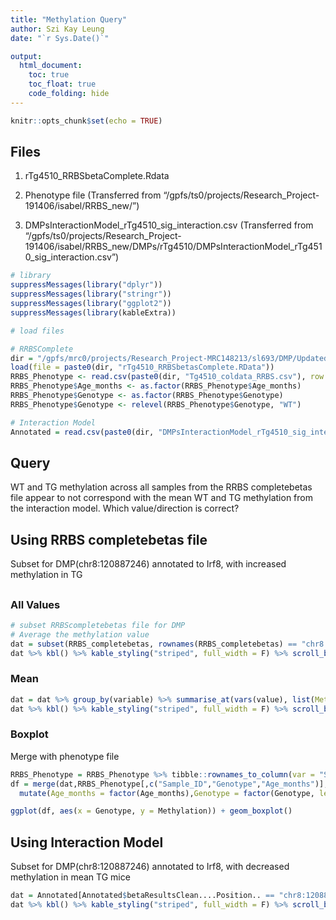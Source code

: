 ```yaml
---
title: "Methylation Query"
author: Szi Kay Leung
date: "`r Sys.Date()`"

output:
  html_document:
    toc: true
    toc_float: true
    code_folding: hide
---
```


```r
knitr::opts_chunk$set(echo = TRUE)
```

## Files 

1) rTg4510_RRBSbetaComplete.Rdata 
2) Phenotype file 
(Transferred from "/gpfs/ts0/projects/Research_Project-191406/isabel/RRBS_new/")

3) DMPsInteractionModel_rTg4510_sig_interaction.csv
(Transferred from "/gpfs/ts0/projects/Research_Project-191406/isabel/RRBS_new/DMPs/rTg4510/DMPsInteractionModel_rTg4510_sig_interaction.csv")

```r
# library
suppressMessages(library("dplyr"))
suppressMessages(library("stringr"))
suppressMessages(library("ggplot2"))
suppressMessages(library(kableExtra))

# load files

# RRBSComplete
dir = "/gpfs/mrc0/projects/Research_Project-MRC148213/sl693/DMP/Updated/"
load(file = paste0(dir, "rTg4510_RRBSbetasComplete.RData"))
RRBS_Phenotype <- read.csv(paste0(dir, "Tg4510_coldata_RRBS.csv"), row.names=1, stringsAsFactors=FALSE)
RRBS_Phenotype$Age_months <- as.factor(RRBS_Phenotype$Age_months)
RRBS_Phenotype$Genotype <- as.factor(RRBS_Phenotype$Genotype)
RRBS_Phenotype$Genotype <- relevel(RRBS_Phenotype$Genotype, "WT")

# Interaction Model 
Annotated = read.csv(paste0(dir, "DMPsInteractionModel_rTg4510_sig_interaction.csv"))
```
## Query
WT and TG methylation across all samples from the RRBS completebetas file appear to not correspond with the mean WT and TG methylation from the interaction model. Which value/direction is correct?

## Using RRBS completebetas file 
Subset for DMP(chr8:120887246) annotated to Irf8, with increased methylation in TG

## {.tabset .tabset-pills}

### All Values
```r
# subset RRBScompletebetas file for DMP 
# Average the methylation value
dat = subset(RRBS_completebetas, rownames(RRBS_completebetas) == "chr8:120887246") %>% reshape2::melt() 
dat %>% kbl() %>% kable_styling("striped", full_width = F) %>% scroll_box(width = "500px", height = "200px")
```

### Mean 

```r
dat = dat %>% group_by(variable) %>% summarise_at(vars(value), list(Methylation = mean))
dat %>% kbl() %>% kable_styling("striped", full_width = F) %>% scroll_box(height = "200px")
```

### Boxplot 
Merge with phenotype file 

```r
RRBS_Phenotype = RRBS_Phenotype %>% tibble::rownames_to_column(var = "Sample_ID")
df = merge(dat,RRBS_Phenotype[,c("Sample_ID","Genotype","Age_months")], by.x = "variable", by.y = "Sample_ID") %>% 
  mutate(Age_months = factor(Age_months),Genotype = factor(Genotype, levels = c("WT","TG")), Sample = word(variable,c(1),sep = fixed("_")))

ggplot(df, aes(x = Genotype, y = Methylation)) + geom_boxplot()
```

## Using Interaction Model 
Subset for DMP(chr8:120887246) annotated to Irf8, with decreased methylation in mean TG mice

```r
dat = Annotated[Annotated$betaResultsClean....Position.. == "chr8:120887246",]
dat %>% kbl() %>% kable_styling("striped", full_width = F) %>% scroll_box(width = "100%")
```



